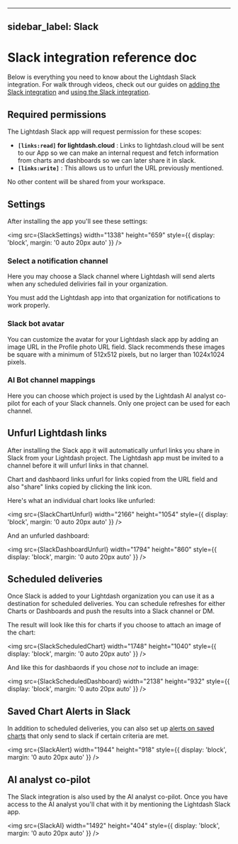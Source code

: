 
---
sidebar_label: Slack
---


# Slack integration reference doc

Below is everything you need to know about the Lightdash Slack integration. For walk through videos, check out our guides on [adding the Slack integration](guides/adding-slack-integration.mdx) and [using the Slack integration](guides/using-slack-integration.mdx).

## Required permissions

The Lightdash Slack app will request permission for these scopes:

- **`[links:read]` for lightdash.cloud** : Links to lightdash.cloud will be sent to our App so we can make an internal request and fetch information from charts and dashboards so we can later share it in slack.
- **`[links:write]`** : This allows us to unfurl the URL previously mentioned.

No other content will be shared from your workspace.


## Settings

After installing the app you'll see these settings:

<img
  src={SlackSettings}
  width="1338"
  height="659"
  style={{ display: 'block', margin: '0 auto 20px auto' }}
/>


### Select a notification channel

Here you may choose a Slack channel where Lightdash will send alerts when any scheduled deliviries fail in your organization. 

You must add the Lightdash app into that organization for notifications to work properly.


### Slack bot avatar

You can customize the avatar for your Lightdash slack app by adding an image URL in the Profile photo URL field. Slack recommends these images be square with a minimum of 512x512 pixels, but no larger than 1024x1024 pixels.


### AI Bot channel mappings

Here you can choose which project is used by the Lightdash AI analyst co-pilot for each of your Slack channels. Only one project can be used for each channel.


## Unfurl Lightdash links

After installing the Slack app it will automatically unfurl links you share in Slack from your Lightdash project. The Lightdash app must be invited to a channel before it will unfurl links in that channel.

Chart and dashbaord links unfurl for links copied from the URL field and also "share" links copied by clicking the link icon.

Here's what an individual chart looks like unfurled: 

<img
  src={SlackChartUnfurl}
  width="2166"
  height="1054"
  style={{ display: 'block', margin: '0 auto 20px auto' }}
/>

And an unfurled dashboard:

<img
  src={SlackDashboardUnfurl}
  width="1794"
  height="860"
  style={{ display: 'block', margin: '0 auto 20px auto' }}
/>


## Scheduled deliveries

Once Slack is added to your Lightdash organization you can use it as a destination for scheduled deliveries. You can schedule refreshes for either Charts or Dashboards and push the results into a Slack channel or DM. 

The result will look like this for charts if you choose to attach an image of the chart:

<img
  src={SlackScheduledChart}
  width="1748"
  height="1040"
  style={{ display: 'block', margin: '0 auto 20px auto' }}
/>

And like this for dashbaords if you chose _not_ to include an image:

<img
  src={SlackScheduledDashboard}
  width="2138"
  height="932"
  style={{ display: 'block', margin: '0 auto 20px auto' }}
/>


## Saved Chart Alerts in Slack

In addition to scheduled deliveries, you can also set up [alerts on saved charts](guides/how-to-create-alerts.mdx) that only send to slack if certain criteria are met. 

<img
  src={SlackAlert}
  width="1944"
  height="918"
  style={{ display: 'block', margin: '0 auto 20px auto' }}
/>


## AI analyst co-pilot

The Slack integration is also used by the AI analyst co-pilot. Once you have access to the AI analyst you'll chat with it by mentioning the Lightdash Slack app.

<img
  src={SlackAI}
  width="1492"
  height="404"
  style={{ display: 'block', margin: '0 auto 20px auto' }}
/>
